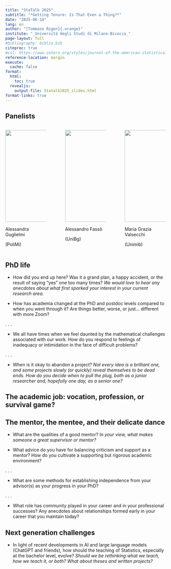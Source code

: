 ```yaml
---
title: "StaTalk 2025"
subtitle: "*Getting Tenure: Is That Even a Thing?*"
date: "2025-06-14"
lang: en
author: "[Tommaso Rigon]{.orange}"
institute: "_Università degli Studi di Milano-Bicocca_"
page-layout: full
#bibliography: biblio.bib
citeproc: true
#csl: https://www.zotero.org/styles/journal-of-the-american-statistical-association
reference-location: margin
execute:
  cache: false
format:
  html:
    toc: true
  revealjs:
    output-file: Statalk2025_slides.html
format-links: true
---
```


## Panelists

::: columns
::: {.column width="30%"}
![](img/guglielmi.png){fig-align="left" height="3in"}

[Alessandra Guglielmi]{.orange} 

(PoliMi)
:::

::: {.column width="4%"}
:::


::: {.column width="30%"}
![](img/fasso.jpg){height="3in" fig-align="center"}

[Alessandro Fassò]{.blue} 

(UniBg)
:::

::: {.column width="4%"}
:::

::: {.column width="30%"}
![](img/fototessera_valsecchi_2_0.jpeg){fig-align="right" height="3in"} 

[Maria Grazia Valsecchi]{.grey} 

(Unimib)
:::
:::

## PhD life

- [How did you end up here]{.blue}? Was it a [grand plan]{.blue}, a [happy accident]{.orange}, or the result of saying "yes" one too many times? *We would love to hear any [anecdotes]{.orange} about what first sparked your interest in your current research area.*

-  [How has academia changed]{.blue} at the [PhD]{.orange} and [postdoc levels]{.orange} compared to when you went through it? Are things better, worse, or just... different with more Zoom?

. . .

- We all have times when we feel [daunted]{.blue} by the [mathematical challenges]{.blue} associated with our work. How do you respond to feelings of [inadequacy]{.orange} or intimidation in the face of difficult problems?

. . .

-  [When is it okay to abandon a project?]{.blue} *Not every idea is a brilliant one, and some projects slowly (or quickly) reveal themselves to be [dead ends]{.grey}. How do you decide [when to pull the plug]{.orange}, both as a junior researcher and, hopefully one day, as a senior one?*

## The academic job: vocation, profession, or survival game?

## The mentor, the mentee, and their delicate dance

- [What are the qualities of a good mentor?]{.blue} *In your view, what makes someone a [great supervisor]{.orange} or mentor?*

- What advice do you have for [balancing]{.blue} [criticism]{.orange} and [support]{.grey} as a mentor? How do you cultivate a supporting but rigorous academic environment?

. . . 
 
- What are some methods for [establishing independence]{.blue} from your advisor(s) as your progress in your PhD?

. . .
 
 
- What role has [community]{.blue} played in your career and in your professional successes? Any [anecdotes]{.orange} about relationships formed early in your career that you maintain today?

## Next generation challenges

- In light of recent developments in AI and [large language models]{.blue} (ChatGPT and friends), how should the [teaching of Statistics]{.blue}, especially at the bachelor level, evolve? *Should we be rethinking what we teach, how we teach it, or both? What about [theses]{.orange} and [written projects]{.orange}?*